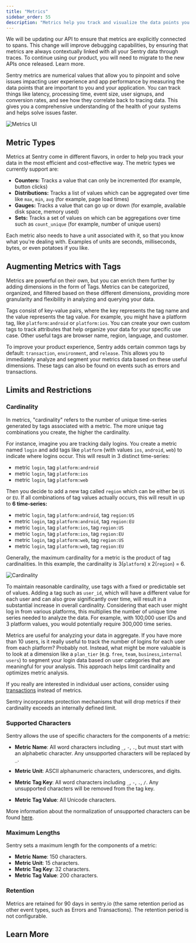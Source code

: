 ```yaml
---
title: "Metrics"
sidebar_order: 55
description: "Metrics help you track and visualize the data points you care about, making it easier to monitor your application health and identify issues."
---
```


<Include name="feature-stage-beta-metrics.mdx" />

<Alert level="warning" title="Upcoming API Changes">
We will be updating our API to ensure that metrics are explicitly connected to spans. This change will improve debugging capabilities, by ensuring that metrics are always contextually linked with all your Sentry data through traces. To continue using our product, you will need to migrate to the new APIs once released. Learn more.
</Alert>

Sentry metrics are numerical values that allow you to pinpoint and solve issues impacting user experience and app performance by measuring the data points that are important to you and your application. You can track things like latency, processing time, event size, user signups, and conversion rates, and see how they correlate back to tracing data. This gives you a comprehensive understanding of the health of your systems and helps solve issues faster.

![Metrics UI](./img/Index.png)

## Metric Types

Metrics at Sentry come in different flavors, in order to help you track your data in the most efficient and cost-effective way. The metric types we currently support are:

- **Counters:** Tracks a value that can only be incremented (for example, button clicks)
- **Distributions:** Tracks a list of values which can be aggregated over time like `max`, `min`, `avg` (for example, page load times)
- **Gauges:** Tracks a value that can go up or down (for example, available disk space, memory used)
- **Sets:** Tracks a set of values on which can be aggregations over time such as `count_unique` (for example, number of unique users)

Each metric also needs to have a unit associated with it, so that you know what you're dealing with. Examples of units are seconds, milliseconds, bytes, or even potatoes if you like.

## Augmenting Metrics with Tags

Metrics are powerful on their own, but you can enrich them further by adding dimensions in the form of Tags. Metrics can be categorized, organized, and filtered based on these different dimensions, providing more granularity and flexibility in analyzing and querying your data.

Tags consist of key-value pairs, where the key represents the tag name and the value represents the tag value. For example, you might have a platform tag, like `platform:android` or `platform:ios`. You can create your own custom tags to track attributes that help organize your data for your specific use case. Other useful tags are browser name, region, language, and customer.

To improve your product experience, Sentry adds certain common tags by default: `transaction`, `environment`, and `release`. This allows you to immediately analyze and segment your metrics data based on these useful dimensions. These tags can also be found on events such as errors and transactions.

## Limits and Restrictions

### Cardinality

In metrics, "cardinality" refers to the number of unique time-series generated by tags associated with a metric. The more unique tag combinations you create, the higher the cardinality.

For instance, imagine you are tracking daily logins. You create a metric named `login` and add tags like `platform` (with values `ios`, `android`, `web`) to indicate where logins occur. This will result in 3 distinct time-series:
- metric `login`, tag `platform:android`
- metric `login`, tag `platform:ios`
- metric `login`, tag `platform:web`

Then you decide to add a new tag called `region` which can be either be `US` or `EU`. If all combinations of tag values actually occurs, this will result in up to **6 time-series:**
- metric `login`, tag `platform:android`, tag `region:US`
- metric `login`, tag `platform:android`, tag `region:EU`
- metric `login`, tag `platform:ios`, tag `region:US`
- metric `login`, tag `platform:ios`, tag `region:EU`
- metric `login`, tag `platform:web`, tag `region:US`
- metric `login`, tag `platform:web`, tag `region:EU`

Generally, the maximum cardinality for a metric is the product of tag cardinalities. In this example, the cardinality is 3(`platform`) x 2(`region`) = 6.

![Cardinality](./img/cardinality.png)

To maintain reasonable cardinality, use tags with a fixed or predictable set of values. Adding a tag such as `user_id`, which will have a different value for each user and can also grow significantly over time, will result in a substantial increase in overall cardinality. Considering that each user might log in from various platforms, this multiplies the number of unique time series needed to analyze the data. For example, with 100,000 user IDs and 3 platform values, you would potentially require 300,000 time series.

Metrics are useful for analyzing your data in aggregate. If you have more than 10 users, is it really useful to track the number of logins for each user from each platform? Probably not. Instead, what might be more valuable is to look at a dimension like a `plan_tier` (e.g. `free`, `team`, `business`,`internal users`) to segment your login data based on user categories that are meaningful for your analysis. This approach helps limit cardinality and optimizes metric analysis.

If you really are interested in individual user actions, consider using [transactions](/product/performance/transaction-summary/#what-is-a-transaction) instead of metrics.

<Note>

Sentry incorporates protection mechanisms that will drop metrics if their cardinality exceeds an internally defined limit.

</Note>

### Supported Characters

Sentry allows the use of specific characters for the components of a metric:

- **Metric Name**: All word characters including `_`, `-`, `.`, but must start with an alphabetic character. Any unsupported characters will be replaced by `_`.

- **Metric Unit**: ASCII alphanumeric characters, underscores, and digits.

- **Metric Tag Key**: All word characters including `_`, `-`, `.`, `/`. Any unsupported characters will be removed from the tag key.

- **Metric Tag Value**: All Unicode characters.

More information about the normalization of unsupported characters can be found [here](https://develop.sentry.dev/sdk/metrics/#normalization).

### Maximum Lengths

Sentry sets a maximum length for the components of a metric:
- **Metric Name**: 150 characters.
- **Metric Unit**: 15 characters.
- **Metric Tag Key**: 32 characters.
- **Metric Tag Value**: 200 characters.

### Retention

Metrics are retained for 90 days in sentry.io (the same retention period as other event types, such as Errors and Transactions). The retention period is not configurable.

## Learn More

<PageGrid />
